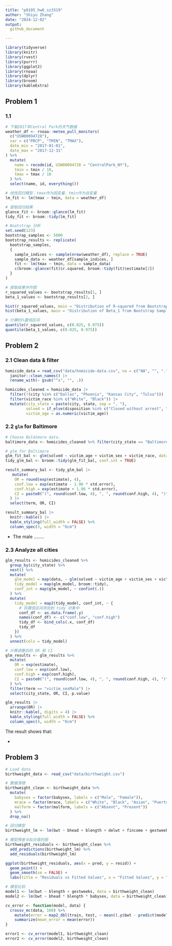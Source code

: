 ```yaml
---
title: "p8105_hw6_sz3319"
author: "Shiyu Zhang"
date: "2024-12-02"
output: 
  github_document

---
```



```r
library(tidyverse)
library(knitr)
library(rvest)
library(purrr)
library(ggplot2)
library(rnoaa)
library(dplyr)
library(broom)
library(kableExtra)
```


## Problem 1

### 1.1 

```r
# 下载2017年Central Park的天气数据
weather_df <- rnoaa::meteo_pull_monitors(
  c("USW00094728"),
  var = c("PRCP", "TMIN", "TMAX"), 
  date_min = "2017-01-01",
  date_max = "2017-12-31"
) %>%
  mutate(
    name = recode(id, USW00094728 = "CentralPark_NY"),
    tmin = tmin / 10,
    tmax = tmax / 10
  ) %>%
  select(name, id, everything())

# 线性回归模型：tmax作为因变量，tmin作为自变量
lm_fit <- lm(tmax ~ tmin, data = weather_df)

# 提取回归结果
glance_fit <- broom::glance(lm_fit)
tidy_fit <- broom::tidy(lm_fit)

# Bootstrap 分析
set.seed(123)
bootstrap_samples <- 5000
bootstrap_results <- replicate(
  bootstrap_samples,
  {
    sample_indices <- sample(nrow(weather_df), replace = TRUE)
    sample_data <- weather_df[sample_indices, ]
    fit <- lm(tmax ~ tmin, data = sample_data)
    c(broom::glance(fit)$r.squared, broom::tidy(fit)$estimate[2])
  }
)

# 提取结果并作图
r_squared_values <- bootstrap_results[1, ]
beta_1_values <- bootstrap_results[2, ]

hist(r_squared_values, main = "Distribution of R-squared from Bootstrap Samples", xlab = "R-squared")
hist(beta_1_values, main = "Distribution of Beta_1 from Bootstrap Samples", xlab = "Beta_1")

# 计算95%置信区间
quantile(r_squared_values, c(0.025, 0.975))
quantile(beta_1_values, c(0.025, 0.975))

```

## Problem 2

### 2.1 Clean data & filter

```r
homicide_data = read_csv("data/homicide-data.csv", na = c("NA", "", ".")) |> 
  janitor::clean_names() |> 
  rename_with(~ gsub("^x", "", .))
```

```r
homicides_cleaned = homicide_data |>
  filter(!(city %in% c("Dallas", "Phoenix", "Kansas City", "Tulsa"))) |> 
  filter(victim_race %in% c("White", "Black")) |> 
  mutate(city_state = paste(city, state, sep = ", "),
         solved = if_else(disposition %in% c("Closed without arrest", "Open/No arrest"), 0, 1),
         victim_age = as.numeric(victim_age))
```


### 2.2 `glm` for Baltimore

```r
# Choose Baldimore data.
baltimore_data <- homicides_cleaned %>% filter(city_state == "Baltimore, MD")

# glm for Baltimore
glm_fit_bal <- glm(solved ~ victim_age + victim_sex + victim_race, data = baltimore_data, family = binomial)
tidy_glm_bal <- broom::tidy(glm_fit_bal, conf.int = TRUE)
```


```r
result_summary_bal <- tidy_glm_bal |>
   mutate(
    OR = round(exp(estimate), 4), 
    conf.low = exp(estimate - 1.96 * std.error),
    conf.high = exp(estimate + 1.96 * std.error), 
    CI = paste0("(", round(conf.low, 4), ", ", round(conf.high, 4), ")")  
  ) |>
  select(term, OR, CI)

result_summary_bal |>
  knitr::kable() |> 
  kable_styling(full_width = FALSE) %>%
  column_spec(3, width = "6cm") 
```

* The male ........

### 2.3 Analyze all cities

```r

glm_results <- homicides_cleaned %>%
  group_by(city_state) %>%
  nest() %>%
  mutate(
    glm_model = map(data, ~ glm(solved ~ victim_age + victim_sex + victim_race, data = ., family = binomial)),
    tidy_model = map(glm_model, broom::tidy),
    conf_int = map(glm_model, ~ confint(.)) 
  ) %>%
  mutate(
    tidy_model = map2(tidy_model, conf_int, ~ {
      # 将置信区间添加到 tidy 对象中
      conf_df <- as.data.frame(.y)
      names(conf_df) <- c("conf.low", "conf.high")
      tidy_df <- bind_cols(.x, conf_df)
      tidy_df
    })
  ) %>%
  unnest(cols = tidy_model)

# 计算调整后的 OR 和 CI
glm_results <- glm_results %>%
  mutate(
    OR = exp(estimate),  
    conf.low = exp(conf.low), 
    conf.high = exp(conf.high), 
    CI = paste0("(", round(conf.low, 4), ", ", round(conf.high, 4), ")") 
  ) %>%
  filter(term == "victim_sexMale") |> 
  select(city_state, OR, CI, p.value)

glm_results |>
  arrange(OR) |> 
  knitr::kable(, digits = 4) |> 
  kable_styling(full_width = FALSE) %>%
  column_spec(4, width = "6cm") 
```

The result shows that:

* 

## Problem 3

```r
# Load data
birthweight_data <- read_csv("data/birthweight.csv")
```


```r
# 数据清理
birthweight_clean <- birthweight_data %>%
  mutate(
    babysex = factor(babysex, labels = c("Male", "Female")),
    mrace = factor(mrace, labels = c("White", "Black", "Asian", "Puerto Rican", "Other")),
    malform = factor(malform, labels = c("Absent", "Present"))
  ) %>%
  drop_na()

# 回归模型
birthweight_lm <- lm(bwt ~ bhead + blength + delwt + fincome + gestweeks, data = birthweight_clean)

# 模型残差与拟合值的图
birthweight_residuals <- birthweight_clean %>%
  add_predictions(birthweight_lm) %>%
  add_residuals(birthweight_lm)

ggplot(birthweight_residuals, aes(x = pred, y = resid)) +
  geom_point() +
  geom_smooth(se = FALSE) +
  labs(title = "Residuals vs Fitted Values", x = "Fitted Values", y = "Residuals")

# 模型比较
model1 <- lm(bwt ~ blength + gestweeks, data = birthweight_clean)
model2 <- lm(bwt ~ bhead * blength * babysex, data = birthweight_clean)

cv_error <- function(model, data) {
  crossv_mc(data, 100) %>%
    mutate(error = map2_dbl(train, test, ~ mean((.y$bwt - predict(model, newdata = .y))^2))) %>%
    summarize(mean_error = mean(error))
}

error1 <- cv_error(model1, birthweight_clean)
error2 <- cv_error(model2, birthweight_clean)

```

